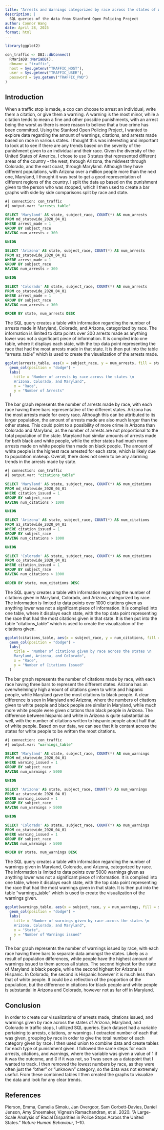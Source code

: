 ```yaml
---
title: "Arrests and Warnings categorized by race across the states of Arizona, Maryland, and Colorado"
description: |
  SQL queries of the data from Stanford Open Policing Project
author: Connor Wang
date: April 28, 2025
format: html
---
```


```r
library(ggplot2)
```

```r
con_traffic <- DBI::dbConnect(
  RMariaDB::MariaDB(),
  dbname = "traffic",
  host = Sys.getenv("TRAFFIC_HOST"),
  user = Sys.getenv("TRAFFIC_USER"),
  password = Sys.getenv("TRAFFIC_PWD")
)
```

## Introduction

When a traffic stop is made, a cop can choose to arrest an individual, write them a citation, or give them a warning. A warning is the most minor, while a citation tends to mean a fine and other possible punishments, with an arrest being the worst as there is more reason to believe that a true crime has been committed. Using the Stanford Open Policing Project, I wanted to explore data regarding the amount of warnings, citations, and arrests made based on race in various states. I thought this was interesting and important to look at to see if there are any trends based on the severity of the punishment given to an individual and their race. Given the diversity of the United States of America, I chose to use 3 states that represented different areas of the country - the west, through Arizona, the midwest through Colorado, and the east coast, through Maryland. Although they have different populations, with Arizona over a million people more than the next one, Maryland, I thought it was best to get a good representation of different regions of the country. I split the data up based on the punishment given to the person who was stopped, which I then used to create a bar graphs with side by side comparisons split by race and state.

```sql
#| connection: con_traffic
#| output.var: "arrests_table"

SELECT 'Maryland' AS state, subject_race, COUNT(*) AS num_arrests
FROM md_statewide_2020_04_01
WHERE arrest_made = 1
GROUP BY subject_race 
HAVING num_arrests > 300

UNION

SELECT 'Arizona' AS state, subject_race, COUNT(*) AS num_arrests
FROM az_statewide_2020_04_01
WHERE arrest_made = 1
GROUP BY subject_race 
HAVING num_arrests > 300

UNION

SELECT 'Colorado' AS state, subject_race, COUNT(*) AS num_arrests
FROM co_statewide_2020_04_01
WHERE arrest_made = 1
GROUP BY subject_race 
HAVING num_arrests > 300

ORDER BY state, num_arrests DESC
```

The SQL query creates a table with information regarding the number of arrests made in Maryland, Colorado, and Arizona, categorized by race. The information is limited to data points over 300 arrests made as anything lower was not a significant piece of information. It is compiled into one table, where it displays each state, with the top data point representing the race that had the most arrests made in that state. It is then put into the table "arrests_table" which is used to create the visualization of the arrests made.

```r
ggplot(arrests_table, aes(x = subject_race, y = num_arrests, fill = state)) +
  geom_col(position = "dodge") +
  labs(
    title = "Number of arrests by race across the states \n
    Arizona, Colorado, and Maryland",
    x = "Race",
    y = "Number of Arrests"
  )
```

The bar graph represents the number of arrests made by race, with each race having three bars representative of the different states. Arizona has the most arrests made for every race. Although this can be attributed to its larger population, the amount of arrests made are also much larger than the other states. This could point to a possibility of more crime in Arizona than Colorado and Maryland, as the number of arrests are not proportional to the total population of the state. Maryland had similar amounts of arrests made for both black and white people, while the other states had much more arrests made on white people than made on black people. The amount of white people is the highest race arrested for each state, which is likely due to population makeup. Overall, there does not seem to be any alarming trends in the arrests made by state.

```sql
#| connection: con_traffic
#| output.var: "citations_table"

SELECT 'Maryland' AS state, subject_race, COUNT(*) AS num_citations
FROM md_statewide_2020_04_01
WHERE citation_issued = 1
GROUP BY subject_race 
HAVING num_citations > 1000

UNION

SELECT 'Arizona' AS state, subject_race, COUNT(*) AS num_citations
FROM az_statewide_2020_04_01
WHERE citation_issued = 1
GROUP BY subject_race 
HAVING num_citations > 1000

UNION

SELECT 'Colorado' AS state, subject_race, COUNT(*) AS num_citations
FROM co_statewide_2020_04_01
WHERE citation_issued = 1
GROUP BY subject_race 
HAVING num_citations > 1000

ORDER BY state, num_citations DESC
```

The SQL query creates a table with information regarding the number of citations given in Maryland, Colorado, and Arizona, categorized by race. The information is limited to data points over 1000 citations given as anything lower was not a significant piece of information. It is compiled into one table, where it displays each state, with the top data point representing the race that had the most citations given in that state. It is then put into the table "citations_table" which is used to create the visualization of the citations given.

```r
ggplot(citations_table, aes(x = subject_race, y = num_citations, fill = state)) +
  geom_col(position = "dodge") +
  labs(
    title = "Number of citations given by race across the states \n 
    Maryland, Arizona, and Colorado",
    x = "Race",
    y = "Number of Citations Issued"
  )
```

The bar graph represents the number of citations made by race, with each race having three bars to represent the different states. Arizona has an overwhelmingly high amount of citations given to white and hispanic people, while Maryland gave the most citations to black people. A clear difference is seen in Maryland and Arizona, where the numbers of citations given to white people and black people are similar in Maryland, while much more white people were given citations than black people in Arizona. The difference between hispanic and white in Arizona is quite substantial as well, with the number of citations written to hispanic people about half that of white people. Based on our data, we can see that it is contant across the states for white people to be written the most citations.

```sql
#| connection: con_traffic
#| output.var: "warnings_table"

SELECT 'Maryland' AS state, subject_race, COUNT(*) AS num_warnings
FROM md_statewide_2020_04_01
WHERE warning_issued = 1
GROUP BY subject_race 
HAVING num_warnings > 5000 

UNION

SELECT 'Arizona' AS state, subject_race, COUNT(*) AS num_warnings
FROM az_statewide_2020_04_01
WHERE warning_issued = 1
GROUP BY subject_race 
HAVING num_warnings > 5000 

UNION 

SELECT 'Colorado' AS state, subject_race, COUNT(*) AS num_warnings
FROM co_statewide_2020_04_01
WHERE warning_issued = 1
GROUP BY subject_race 
HAVING num_warnings > 5000 

ORDER BY state, num_warnings DESC
```

The SQL query creates a table with information regarding the number of warnings given in Maryland, Colorado, and Arizona, categorized by race. The information is limited to data points over 5000 warnings given as anything lower was not a significant piece of information. It is compiled into one table, where it displays each state, with the top data point representing the race that had the most warnings given in that state. It is then put into the table "warnings_table" which is used to create the visualization of the warnings given.

```r
ggplot(warnings_table, aes(x = subject_race, y = num_warnings, fill = state)) +
  geom_col(position = "dodge") +
  labs(
    title = "Number of warnings given by race across the states \n
    Arizona, Colorado, and Maryland",
    x = "State",
    y = "Number of Warnings issued"
  )
```

The bar graph represents the number of warnings issued by race, with each race having three bars to separate data amongst the states. Likely as a result of population differences, white people have the highest amount of warnings issued to them across all states. The second highest for the state of Maryland is black people, while the second highest for Arizona is Hispanic. In Colorado, the second is Hispanic however it is much less than that of white people. It could be a reflection of the proportion of the population, but the difference in citations for black people and white people is substantial in Arizona and Colorado, however not as far off in Maryland.

## Conclusion

In order to create our visualizations of arrests made, citations issued, and warnings given by race across the states of Arizona, Maryland, and Colorado in traffic stops, I utilized SQL queries. Each dataset had a variable pertaining to arrests, citations, or warnings. I extracted number of each that was given, grouping by race in order to give the total number of each category given by race. I then used union to combine data and create tables for each type of punishment given. I followed the same steps for each arrests, citations, and warnings, where the variable was given a value of 1 if it was the outcome, and 0 if it was not, so 1 was seen as a datapoint that I wanted to track. I then removed the lowest numbers by race, as they were often just the "other" or "unknown" category, so the data was not extremely useful. From these combined tables I then created the graphs to visualize the data and look for any clear trends.

## References

Pierson, Emma, Camelia Simoiu, Jan Overgoor, Sam Corbett-Davies, Daniel Jenson, Amy Shoemaker, Vignesh Ramachandran, et al. 2020. “A Large-Scale Analysis of Racial Disparities in Police Stops Across the United States.” *Nature Human Behaviour*, 1–10.
